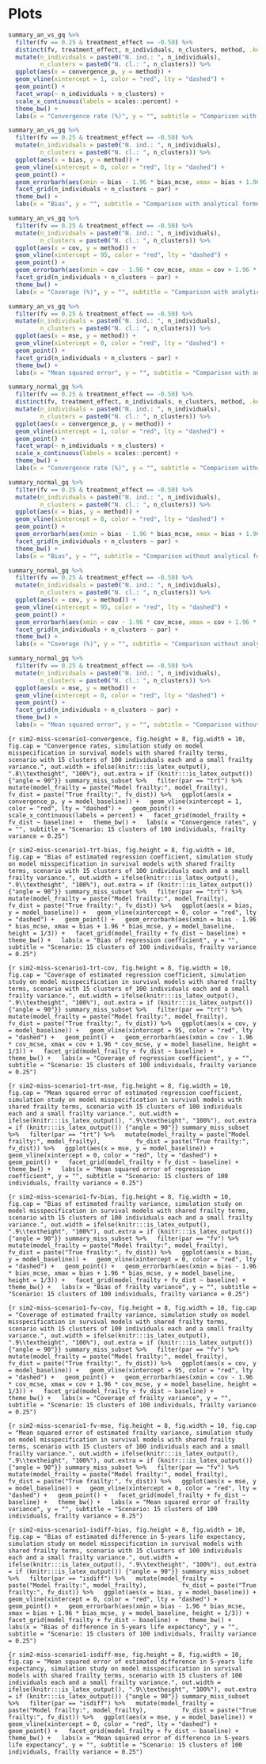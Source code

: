 # Plots {#ax-plots}

```r
summary_an_vs_gq %>%
  filter(fv == 0.25 & treatment_effect == -0.50) %>%
  distinct(fv, treatment_effect, n_individuals, n_clusters, method, .keep_all = TRUE) %>%
  mutate(n_individuals = paste0("N. ind.: ", n_individuals),
         n_clusters = paste0("N. cl.: ", n_clusters)) %>%
  ggplot(aes(x = convergence_p, y = method)) +
  geom_vline(xintercept = 1, color = "red", lty = "dashed") +
  geom_point() +
  facet_wrap(~ n_individuals + n_clusters) +
  scale_x_continuous(labels = scales::percent) +
  theme_bw() +
  labs(x = "Convergence rate (%)", y = "", subtitle = "Comparison with analytical formulae. Scenario: frailty variance = 0.25, beta = -0.50")
```

```r
summary_an_vs_gq %>%
  filter(fv == 0.25 & treatment_effect == -0.50) %>%
  mutate(n_individuals = paste0("N. ind.: ", n_individuals),
         n_clusters = paste0("N. cl.: ", n_clusters)) %>%
  ggplot(aes(x = bias, y = method)) +
  geom_vline(xintercept = 0, color = "red", lty = "dashed") +
  geom_point() +
  geom_errorbarh(aes(xmin = bias - 1.96 * bias_mcse, xmax = bias + 1.96 * bias_mcse, y = method, height = 1/3)) +
  facet_grid(n_individuals + n_clusters ~ par) +
  theme_bw() +
  labs(x = "Bias", y = "", subtitle = "Comparison with analytical formulae. Scenario: frailty variance = 0.25, beta = -0.50")
```

```r
summary_an_vs_gq %>%
  filter(fv == 0.25 & treatment_effect == -0.50) %>%
  mutate(n_individuals = paste0("N. ind.: ", n_individuals),
         n_clusters = paste0("N. cl.: ", n_clusters)) %>%
  ggplot(aes(x = cov, y = method)) +
  geom_vline(xintercept = 95, color = "red", lty = "dashed") +
  geom_point() +
  geom_errorbarh(aes(xmin = cov - 1.96 * cov_mcse, xmax = cov + 1.96 * cov_mcse, y = method, height = 1/3)) +
  facet_grid(n_individuals + n_clusters ~ par) +
  theme_bw() +
  labs(x = "Coverage (%)", y = "", subtitle = "Comparison with analytical formulae. Scenario: frailty variance = 0.25, beta = -0.50")
```

```r
summary_an_vs_gq %>%
  filter(fv == 0.25 & treatment_effect == -0.50) %>%
  mutate(n_individuals = paste0("N. ind.: ", n_individuals),
         n_clusters = paste0("N. cl.: ", n_clusters)) %>%
  ggplot(aes(x = mse, y = method)) +
  geom_vline(xintercept = 0, color = "red", lty = "dashed") +
  geom_point() +
  facet_grid(n_individuals + n_clusters ~ par) +
  theme_bw() +
  labs(x = "Mean squared error", y = "", subtitle = "Comparison with analytical formulae. Scenario: frailty variance = 0.25, beta = -0.50")
```

```r
summary_normal_gq %>%
  filter(fv == 0.25 & treatment_effect == -0.50) %>%
  distinct(fv, treatment_effect, n_individuals, n_clusters, method, .keep_all = TRUE) %>%
  mutate(n_individuals = paste0("N. ind.: ", n_individuals),
         n_clusters = paste0("N. cl.: ", n_clusters)) %>%
  ggplot(aes(x = convergence_p, y = method)) +
  geom_vline(xintercept = 1, color = "red", lty = "dashed") +
  geom_point() +
  facet_wrap(~ n_individuals + n_clusters) +
  scale_x_continuous(labels = scales::percent) +
  theme_bw() +
  labs(x = "Convergence rate (%)", y = "", subtitle = "Comparison without analytical formulae. Scenario: frailty variance = 0.25, beta = -0.50")
```

```r
summary_normal_gq %>%
  filter(fv == 0.25 & treatment_effect == -0.50) %>%
  mutate(n_individuals = paste0("N. ind.: ", n_individuals),
         n_clusters = paste0("N. cl.: ", n_clusters)) %>%
  ggplot(aes(x = bias, y = method)) +
  geom_vline(xintercept = 0, color = "red", lty = "dashed") +
  geom_point() +
  geom_errorbarh(aes(xmin = bias - 1.96 * bias_mcse, xmax = bias + 1.96 * bias_mcse, y = method, height = 1/3)) +
  facet_grid(n_individuals + n_clusters ~ par) +
  theme_bw() +
  labs(x = "Bias", y = "", subtitle = "Comparison without analytical formulae. Scenario: frailty variance = 0.25, beta = -0.50")
```

```r
summary_normal_gq %>%
  filter(fv == 0.25 & treatment_effect == -0.50) %>%
  mutate(n_individuals = paste0("N. ind.: ", n_individuals),
         n_clusters = paste0("N. cl.: ", n_clusters)) %>%
  ggplot(aes(x = cov, y = method)) +
  geom_vline(xintercept = 95, color = "red", lty = "dashed") +
  geom_point() +
  geom_errorbarh(aes(xmin = cov - 1.96 * cov_mcse, xmax = cov + 1.96 * cov_mcse, y = method, height = 1/3)) +
  facet_grid(n_individuals + n_clusters ~ par) +
  theme_bw() +
  labs(x = "Coverage (%)", y = "", subtitle = "Comparison without analytical formulae. Scenario: frailty variance = 0.25, beta = -0.50")
```

```r
summary_normal_gq %>%
  filter(fv == 0.25 & treatment_effect == -0.50) %>%
  mutate(n_individuals = paste0("N. ind.: ", n_individuals),
         n_clusters = paste0("N. cl.: ", n_clusters)) %>%
  ggplot(aes(x = mse, y = method)) +
  geom_vline(xintercept = 0, color = "red", lty = "dashed") +
  geom_point() +
  facet_grid(n_individuals + n_clusters ~ par) +
  theme_bw() +
  labs(x = "Mean squared error", y = "", subtitle = "Comparison without analytical formulae. Scenario: frailty variance = 0.25, beta = -0.50")
```

```{r sim2-miss-scenario1-convergence, fig.height = 8, fig.width = 10, fig.cap = "Convergence rates, simulation study on model misspecification in survival models with shared frailty terms, scenario with 15 clusters of 100 individuals each and a small frailty variance.", out.width = ifelse(knitr:::is_latex_output(), ".8\\textheight", "100%"), out.extra = if (knitr:::is_latex_output()) {"angle = 90"}}
summary_miss_subset %>%
  filter(par == "trt") %>%
  mutate(model_frailty = paste("Model frailty:", model_frailty),
         fv_dist = paste("True frailty:", fv_dist)) %>%
  ggplot(aes(x = convergence_p, y = model_baseline)) +
  geom_vline(xintercept = 1, color = "red", lty = "dashed") +
  geom_point() +
  scale_x_continuous(labels = percent) +
  facet_grid(model_frailty + fv_dist ~ baseline) +
  theme_bw() +
  labs(x = "Convergence rates", y = "", subtitle = "Scenario: 15 clusters of 100 individuals, frailty variance = 0.25")
```

```{r sim2-miss-scenario1-trt-bias, fig.height = 8, fig.width = 10, fig.cap = "Bias of estimated regression coefficient, simulation study on model misspecification in survival models with shared frailty terms, scenario with 15 clusters of 100 individuals each and a small frailty variance.", out.width = ifelse(knitr:::is_latex_output(), ".9\\textheight", "100%"), out.extra = if (knitr:::is_latex_output()) {"angle = 90"}}
summary_miss_subset %>%
  filter(par == "trt") %>%
  mutate(model_frailty = paste("Model frailty:", model_frailty),
         fv_dist = paste("True frailty:", fv_dist)) %>%
  ggplot(aes(x = bias, y = model_baseline)) +
  geom_vline(xintercept = 0, color = "red", lty = "dashed") +
  geom_point() +
  geom_errorbarh(aes(xmin = bias - 1.96 * bias_mcse, xmax = bias + 1.96 * bias_mcse, y = model_baseline, height = 1/3)) +
  facet_grid(model_frailty + fv_dist ~ baseline) +
  theme_bw() +
  labs(x = "Bias of regression coefficient", y = "", subtitle = "Scenario: 15 clusters of 100 individuals, frailty variance = 0.25")
```

```{r sim2-miss-scenario1-trt-cov, fig.height = 8, fig.width = 10, fig.cap = "Coverage of estimated regression coefficient, simulation study on model misspecification in survival models with shared frailty terms, scenario with 15 clusters of 100 individuals each and a small frailty variance.", out.width = ifelse(knitr:::is_latex_output(), ".9\\textheight", "100%"), out.extra = if (knitr:::is_latex_output()) {"angle = 90"}}
summary_miss_subset %>%
  filter(par == "trt") %>%
  mutate(model_frailty = paste("Model frailty:", model_frailty),
         fv_dist = paste("True frailty:", fv_dist)) %>%
  ggplot(aes(x = cov, y = model_baseline)) +
  geom_vline(xintercept = 95, color = "red", lty = "dashed") +
  geom_point() +
  geom_errorbarh(aes(xmin = cov - 1.96 * cov_mcse, xmax = cov + 1.96 * cov_mcse, y = model_baseline, height = 1/3)) +
  facet_grid(model_frailty + fv_dist ~ baseline) +
  theme_bw() +
  labs(x = "Coverage of regression coefficient", y = "", subtitle = "Scenario: 15 clusters of 100 individuals, frailty variance = 0.25")
```

```{r sim2-miss-scenario1-trt-mse, fig.height = 8, fig.width = 10, fig.cap = "Mean squared error of estimated regression coefficient, simulation study on model misspecification in survival models with shared frailty terms, scenario with 15 clusters of 100 individuals each and a small frailty variance.", out.width = ifelse(knitr:::is_latex_output(), ".9\\textheight", "100%"), out.extra = if (knitr:::is_latex_output()) {"angle = 90"}}
summary_miss_subset %>%
  filter(par == "trt") %>%
  mutate(model_frailty = paste("Model frailty:", model_frailty),
         fv_dist = paste("True frailty:", fv_dist)) %>%
  ggplot(aes(x = mse, y = model_baseline)) +
  geom_vline(xintercept = 0, color = "red", lty = "dashed") +
  geom_point() +
  facet_grid(model_frailty + fv_dist ~ baseline) +
  theme_bw() +
  labs(x = "Mean squared error of regression coefficient", y = "", subtitle = "Scenario: 15 clusters of 100 individuals, frailty variance = 0.25")
```

```{r sim2-miss-scenario1-fv-bias, fig.height = 8, fig.width = 10, fig.cap = "Bias of estimated frailty variance, simulation study on model misspecification in survival models with shared frailty terms, scenario with 15 clusters of 100 individuals each and a small frailty variance.", out.width = ifelse(knitr:::is_latex_output(), ".9\\textheight", "100%"), out.extra = if (knitr:::is_latex_output()) {"angle = 90"}}
summary_miss_subset %>%
  filter(par == "fv") %>%
  mutate(model_frailty = paste("Model frailty:", model_frailty),
         fv_dist = paste("True frailty:", fv_dist)) %>%
  ggplot(aes(x = bias, y = model_baseline)) +
  geom_vline(xintercept = 0, color = "red", lty = "dashed") +
  geom_point() +
  geom_errorbarh(aes(xmin = bias - 1.96 * bias_mcse, xmax = bias + 1.96 * bias_mcse, y = model_baseline, height = 1/3)) +
  facet_grid(model_frailty + fv_dist ~ baseline) +
  theme_bw() +
  labs(x = "Bias of frailty variance", y = "", subtitle = "Scenario: 15 clusters of 100 individuals, frailty variance = 0.25")
```

```{r sim2-miss-scenario1-fv-cov, fig.height = 8, fig.width = 10, fig.cap = "Coverage of estimated frailty variance, simulation study on model misspecification in survival models with shared frailty terms, scenario with 15 clusters of 100 individuals each and a small frailty variance.", out.width = ifelse(knitr:::is_latex_output(), ".9\\textheight", "100%"), out.extra = if (knitr:::is_latex_output()) {"angle = 90"}}
summary_miss_subset %>%
  filter(par == "fv") %>%
  mutate(model_frailty = paste("Model frailty:", model_frailty),
         fv_dist = paste("True frailty:", fv_dist)) %>%
  ggplot(aes(x = cov, y = model_baseline)) +
  geom_vline(xintercept = 95, color = "red", lty = "dashed") +
  geom_point() +
  geom_errorbarh(aes(xmin = cov - 1.96 * cov_mcse, xmax = cov + 1.96 * cov_mcse, y = model_baseline, height = 1/3)) +
  facet_grid(model_frailty + fv_dist ~ baseline) +
  theme_bw() +
  labs(x = "Coverage of frailty variance", y = "", subtitle = "Scenario: 15 clusters of 100 individuals, frailty variance = 0.25")
```

```{r sim2-miss-scenario1-fv-mse, fig.height = 8, fig.width = 10, fig.cap = "Mean squared error of estimated frailty variance, simulation study on model misspecification in survival models with shared frailty terms, scenario with 15 clusters of 100 individuals each and a small frailty variance.", out.width = ifelse(knitr:::is_latex_output(), ".9\\textheight", "100%"), out.extra = if (knitr:::is_latex_output()) {"angle = 90"}}
summary_miss_subset %>%
  filter(par == "fv") %>%
  mutate(model_frailty = paste("Model frailty:", model_frailty),
         fv_dist = paste("True frailty:", fv_dist)) %>%
  ggplot(aes(x = mse, y = model_baseline)) +
  geom_vline(xintercept = 0, color = "red", lty = "dashed") +
  geom_point() +
  facet_grid(model_frailty + fv_dist ~ baseline) +
  theme_bw() +
  labs(x = "Mean squared error of frailty variance", y = "", subtitle = "Scenario: 15 clusters of 100 individuals, frailty variance = 0.25")
```

```{r sim2-miss-scenario1-isdiff-bias, fig.height = 8, fig.width = 10, fig.cap = "Bias of estimated difference in 5-years life expectancy, simulation study on model misspecification in survival models with shared frailty terms, scenario with 15 clusters of 100 individuals each and a small frailty variance.", out.width = ifelse(knitr:::is_latex_output(), ".9\\textheight", "100%"), out.extra = if (knitr:::is_latex_output()) {"angle = 90"}}
summary_miss_subset %>%
  filter(par == "isdiff") %>%
  mutate(model_frailty = paste("Model frailty:", model_frailty),
         fv_dist = paste("True frailty:", fv_dist)) %>%
  ggplot(aes(x = bias, y = model_baseline)) +
  geom_vline(xintercept = 0, color = "red", lty = "dashed") +
  geom_point() +
  geom_errorbarh(aes(xmin = bias - 1.96 * bias_mcse, xmax = bias + 1.96 * bias_mcse, y = model_baseline, height = 1/3)) +
  facet_grid(model_frailty + fv_dist ~ baseline) +
  theme_bw() +
  labs(x = "Bias of difference in 5-years life expectancy", y = "", subtitle = "Scenario: 15 clusters of 100 individuals, frailty variance = 0.25")
```

```{r sim2-miss-scenario1-isdiff-mse, fig.height = 8, fig.width = 10, fig.cap = "Mean squared error of estimated difference in 5-years life expectancy, simulation study on model misspecification in survival models with shared frailty terms, scenario with 15 clusters of 100 individuals each and a small frailty variance.", out.width = ifelse(knitr:::is_latex_output(), ".9\\textheight", "100%"), out.extra = if (knitr:::is_latex_output()) {"angle = 90"}}
summary_miss_subset %>%
  filter(par == "isdiff") %>%
  mutate(model_frailty = paste("Model frailty:", model_frailty),
         fv_dist = paste("True frailty:", fv_dist)) %>%
  ggplot(aes(x = mse, y = model_baseline)) +
  geom_vline(xintercept = 0, color = "red", lty = "dashed") +
  geom_point() +
  facet_grid(model_frailty + fv_dist ~ baseline) +
  theme_bw() +
  labs(x = "Mean squared error of difference in 5-years life expectancy", y = "", subtitle = "Scenario: 15 clusters of 100 individuals, frailty variance = 0.25")
```

